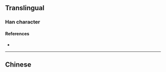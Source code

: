 {{character info}}
==Translingual==

===Han character===
{{Han char|rn=94|rad=犬|as=10|sn=13|four=41296|canj=KHMHF|ids=⿰犭原}}

====References====
* {{Han ref|kx=0716.310|dkj=20596|dj=1128.160|hdz=21362.100|uh=7342|ud=29506|bh=DEAB|bd=57003}}

----

==Chinese==
{{zh-see|豲|v}}